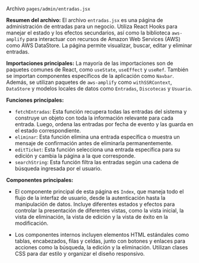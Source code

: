 

Archivo `pages/admin/entradas.jsx`

**Resumen del archivo:**
El archivo `entradas.jsx` es una página de administración de entradas para un negocio. Utiliza React Hooks para manejar el estado y los efectos secundarios, así como la biblioteca `aws-amplify` para interactuar con recursos de Amazon Web Services (AWS) como AWS DataStore. La página permite visualizar, buscar, editar y eliminar entradas.

**Importaciones principales:**
La mayoría de las importaciones son de paquetes comunes de React, como `useState`, `useEffect` y `useRef`. También se importan componentes específicos de la aplicación como `Navbar`. Además, se utilizan paquetes de `aws-amplify` como `withSSRContext`, `DataStore` y modelos locales de datos como `Entradas`, `Discotecas` y `Usuario`.

**Funciones principales:**
- `fetchEntradas`: Esta función recupera todas las entradas del sistema y construye un objeto con toda la información relevante para cada entrada. Luego, ordena las entradas por fecha de evento y las guarda en el estado correspondiente.
- `eliminar`: Esta función elimina una entrada específica o muestra un mensaje de confirmación antes de eliminarla permanentemente.
- `editTicket`: Esta función selecciona una entrada específica para su edición y cambia la página a la que corresponde.
- `searchString`: Esta función filtra las entradas según una cadena de búsqueda ingresada por el usuario.

**Componentes principales:**
- El componente principal de esta página es `Index`, que maneja todo el flujo de la interfaz de usuario, desde la autenticación hasta la manipulación de datos. Incluye diferentes estados y efectos para controlar la presentación de diferentes vistas, como la vista inicial, la vista de eliminación, la vista de edición y la vista de éxito en la modificación.

- Los componentes internos incluyen elementos HTML estándales como tablas, encabezados, filas y celdas, junto con botones y enlaces para acciones como la búsqueda, la edición y la eliminación. Utilizan clases CSS para dar estilo y organizar el diseño responsivo.